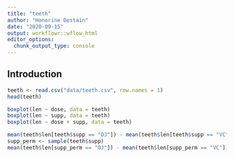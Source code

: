 ```yaml
---
title: "teeth"
author: "Honorine Destain"
date: "2020-09-15"
output: workflowr::wflow_html
editor_options:
  chunk_output_type: console
---
```


## Introduction

```r
teeth <- read.csv("data/teeth.csv", row.names = 1)
head(teeth)
```

```r
boxplot(len ~ dose, data = teeth)
boxplot(len ~ supp, data = teeth)
boxplot(len ~ dose + supp, data = teeth)
```

```r
mean(teeth$len[teeth$supp == "OJ"]) - mean(teeth$len[teeth$supp == "VC"])
supp_perm <- sample(teeth$supp)
mean(teeth$len[supp_perm == "OJ"]) - mean(teeth$len[supp_perm == "VC"])
```

